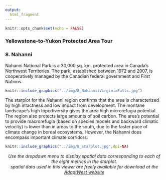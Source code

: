 ```yaml
---
output:
  html_fragment    
---
```

```r
knitr::opts_chunk$set(echo = FALSE)
```
### **Yellowstone-to-Yukon Protected Area Tour**
### **8. Nahanni**

Nahanni National Park is a 30,000 sq. km. protected area in Canada's Northwest Territories. The park, established between 1972 and 2007, is cooperatively managed by the Canadian federal government and First Nations.


```r
knitr::include_graphics("../img/8_NahanniiVirginiaFalls.jpg")
```

The starplot for the Nahanni region confirms that the area is characterized by high intactness and low impact from development.
The montane landscape's high topodiversity gives the area high microrefugia potential.
The region also protects large amounts of soil carbon. 
The area's potential to provide macrorefugia (based on species models and backward climatic velocity) is lower than in areas to the south, due to the faster pace of climate change in boreal ecosystems. However, the Nahanni does encompass important climate corridors.


```r
knitr::include_graphics("../img/8_starplot.jpg",dpi=NA)
```

<p align="center">
_Use the dropdown menu to display spatial data corresponding to each of the eight metrics in the starplot. \n<br>\nAll spatial data used in this viewer are freely available for download at the [AdaptWest website](http://adaptwest.databasin.org)_
</p>


